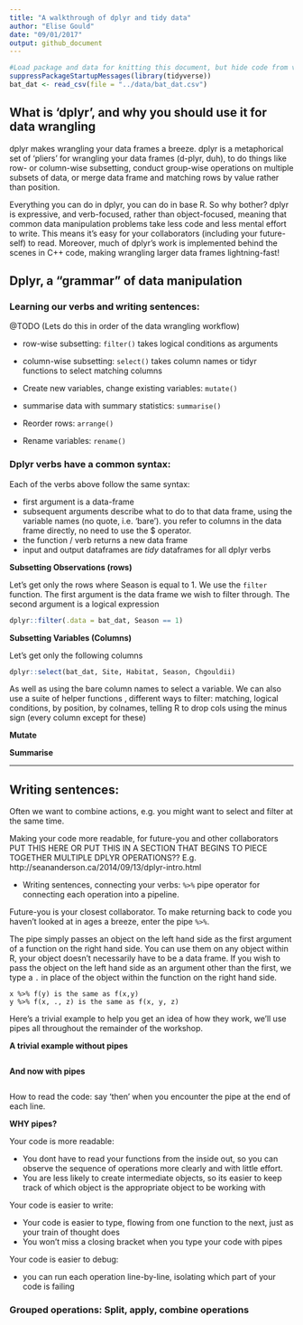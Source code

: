 ```yaml
---
title: "A walkthrough of dplyr and tidy data"
author: "Elise Gould"
date: "09/01/2017"
output: github_document
---
```


```r
#Load package and data for knitting this document, but hide code from view
suppressPackageStartupMessages(library(tidyverse))
bat_dat <- read_csv(file = "../data/bat_dat.csv")
```

## What is 'dplyr', and why you should use it for data wrangling

dplyr makes wrangling your data frames a breeze. dplyr is a metaphorical set of ‘pliers’ for wrangling your data frames (d-plyr, duh), to do things like row- or column-wise subsetting, conduct group-wise operations on multiple subsets of data, or merge data frame and matching rows by value rather than position. 

Everything you can do in dplyr, you can do in base R. So why bother? dplyr is expressive, and verb-focused, rather than object-focused, meaning that common data manipulation problems take less code and less mental effort to write. This means it's easy for your collaborators (including your future-self) to read. Moreover, much of dplyr’s work is implemented behind the scenes in C++ code, making wrangling larger data frames lightning-fast! 


## Dplyr, a "grammar" of data manipulation


### Learning our verbs and writing sentences:

@TODO (Lets do this in order of the data wrangling workflow)

- row-wise subsetting: `filter()` takes logical conditions as arguments
- column-wise subsetting: `select()` takes column names or tidyr functions to select matching columns

- Create new variables, change existing variables: `mutate()`
- summarise data with summary statistics: `summarise()`

- Reorder rows: `arrange()`
- Rename variables: `rename()`

### Dplyr verbs have a common syntax:

Each of the verbs above follow the same syntax:

- first argument is a data-frame
- subsequent arguments describe what to do to that data frame, using the variable names (no quote, i.e. 'bare'). you refer to columns in the data frame directly, no need to use the $ operator.
- the function / verb returns a new data frame
- input and output dataframes are *tidy* dataframes for all dplyr verbs

**Subsetting Observations (rows)**

Let's get only the rows where Season is equal to 1. We use the `filter` function. The first argument is the data frame we wish to filter through. The second argument is a logical expression 

```r
dplyr::filter(.data = bat_dat, Season == 1)
```


**Subsetting Variables (Columns)**

Let's get only the following columns

```r
dplyr::select(bat_dat, Site, Habitat, Season, Chgouldii)
```



As well as using the bare column names to select a variable. We can also use a suite of helper functions 
, different ways to filter:
matching, logical conditions, by position, by colnames, telling R to drop cols using the minus sign (every column except for these)



**Mutate**

**Summarise**


** **

## Writing sentences:

Often we want to combine actions, e.g. you might want to select and filter at the same time.

Making your code more readable, for future-you and other collaborators PUT THIS HERE OR PUT THIS IN A SECTION THAT BEGINS TO PIECE TOGETHER MULTIPLE DPLYR OPERATIONS?? E.g. http://seananderson.ca/2014/09/13/dplyr-intro.html

- Writing sentences, connecting your verbs: `%>%` pipe operator for connecting each operation into a pipeline.

Future-you is your closest collaborator. To make returning back to code you haven't looked at in ages a breeze, enter the pipe `%>%`.

The pipe simply passes an object on the left hand side as the first argument of a function on the right hand side. You can use them on any object within R, your object doesn't necessarily have to be a data frame. If you wish to pass the object on the left hand side as an argument other than the first, we type a `.` in place of the object within the function on the right hand side.

```
x %>% f(y) is the same as f(x,y)
y %>% f(x, ., z) is the same as f(x, y, z)
```
Here's a trivial example to help you get an idea of how they work, we'll use pipes all throughout the remainder of the workshop.

**A trivial example without pipes**

```r

```


**And now with pipes**

```r

```

How to read the code: say 'then' when you encounter the pipe at the end of each line.

**WHY pipes?**

Your code is more readable: 

- You dont have to read your functions from the inside out, so you can observe the sequence of operations more clearly and with little effort.
- You are less likely to create intermediate objects, so its easier to keep track of which object is the appropriate object to be working with

Your code is easier to write: 

- Your code is easier to type, flowing from one function to the next, just as your train of thought does
- You won't miss a closing bracket when you type your code with pipes


Your code is easier to debug: 

- you can run each operation line-by-line, isolating which part of your code is failing


### Grouped operations: Split, apply, combine operations

